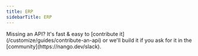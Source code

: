 ```yaml
---
title: ERP
sidebarTitle: ERP
---
```


<Tip>
    Missing an API? It's fast & easy to [contribute it](/customize/guides/contribute-an-api) or we'll build it if you ask for
    it in the [community](https://nango.dev/slack).
</Tip>

<CardGroup cols={4}>
    <Card title="Microsoft Dynamics 365 Finance & Operations" href="/integrations/all/microsoft-tenant-specific" color="#68a063" />
    <Card title="Netsuite" href="/integrations/all/netsuite" color="#68a063" />
    <Card title="Sage" href="/integrations/all/sage" color="#68a063" />
    <Card title="Unanet" href="/integrations/all/unanet" color="#68a063" />
</CardGroup>
